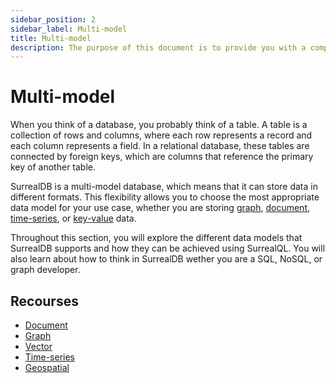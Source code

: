 ```yaml
---
sidebar_position: 2
sidebar_label: Multi-model
title: Multi-model
description: The purpose of this document is to provide you with a comprehensive understanding of SurrealDB. Whether you are a beginner getting started with SurrealDB or an experienced user looking for specific information, this overview will serve as a valuable resource.
---
```


# Multi-model

When you think of a database, you probably think of a table. A table is a collection of rows and columns, where each row represents a record and each column represents a field. In a relational database, these tables are connected by foreign keys, which are columns that reference the primary key of another table.

SurrealDB is a multi-model database, which means that it can store data in different formats. This flexibility allows you to choose the most appropriate data model for your use case, whether you are storing [graph](/docs/surrealdb/models/graph), [document](/docs/surrealdb/models/document), [time-series](/docs/surrealdb/models/sql), or [key-value](/docs/surrealdb/cli/start#surrealkv-beta) data.

Throughout this section, you will explore the different data models that SurrealDB supports and how they can be achieved using SurrealQL. You will also learn about how to think in SurrealDB wether you are a SQL, NoSQL, or graph developer. 

## Recourses

- [Document](/docs/surrealdb/models/document)
- [Graph](/docs/surrealdb/models/graph)
- [Vector](/docs/surrealdb/models/vector)
- [Time-series](/docs/surrealdb/models/time-series)
- [Geospatial](/docs/surrealdb/models/geospatial)
